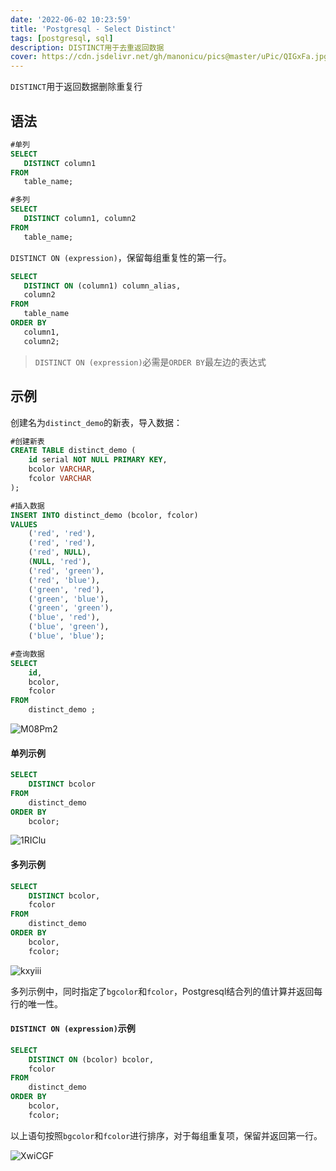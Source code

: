 ```yaml
---
date: '2022-06-02 10:23:59'
title: 'Postgresql - Select Distinct'
tags: [postgresql, sql]
description: DISTINCT用于去重返回数据
cover: https://cdn.jsdelivr.net/gh/manonicu/pics@master/uPic/QIGxFa.jpg
---
```


`DISTINCT`用于返回数据删除重复行

## 语法

```sql
#单列
SELECT
   DISTINCT column1
FROM
   table_name;

#多列
SELECT
   DISTINCT column1, column2
FROM
   table_name;
```

`DISTINCT ON (expression)`，保留每组重复性的第一行。

```sql
SELECT
   DISTINCT ON (column1) column_alias,
   column2
FROM
   table_name
ORDER BY
   column1,
   column2;
```

> `DISTINCT ON (expression)`必需是`ORDER BY`最左边的表达式

## 示例

创建名为`distinct_demo`的新表，导入数据：

```sql
#创建新表
CREATE TABLE distinct_demo (
	id serial NOT NULL PRIMARY KEY,
	bcolor VARCHAR,
	fcolor VARCHAR
);

#插入数据
INSERT INTO distinct_demo (bcolor, fcolor)
VALUES
	('red', 'red'),
	('red', 'red'),
	('red', NULL),
	(NULL, 'red'),
	('red', 'green'),
	('red', 'blue'),
	('green', 'red'),
	('green', 'blue'),
	('green', 'green'),
	('blue', 'red'),
	('blue', 'green'),
	('blue', 'blue');

#查询数据
SELECT
	id,
	bcolor,
	fcolor
FROM
	distinct_demo ;
```

![M08Pm2](https://cdn.jsdelivr.net/gh/manonicu/pics@master/uPic/M08Pm2.jpg)

#### 单列示例

```sql
SELECT
	DISTINCT bcolor
FROM
	distinct_demo
ORDER BY
	bcolor;
```

![1RIClu](https://cdn.jsdelivr.net/gh/manonicu/pics@master/uPic/1RIClu.jpg)

#### 多列示例

```sql
SELECT
	DISTINCT bcolor,
	fcolor
FROM
	distinct_demo
ORDER BY
	bcolor,
	fcolor;
```
![kxyiii](https://cdn.jsdelivr.net/gh/manonicu/pics@master/uPic/kxyiii.jpg)

多列示例中，同时指定了`bgcolor`和`fcolor`，Postgresql结合列的值计算并返回每行的唯一性。

#### `DISTINCT ON (expression)`示例

```sql
SELECT
	DISTINCT ON (bcolor) bcolor,
	fcolor
FROM
	distinct_demo
ORDER BY
	bcolor,
	fcolor;
```

以上语句按照`bgcolor`和`fcolor`进行排序，对于每组重复项，保留并返回第一行。

![XwiCGF](https://cdn.jsdelivr.net/gh/manonicu/pics@master/uPic/XwiCGF.jpg)
